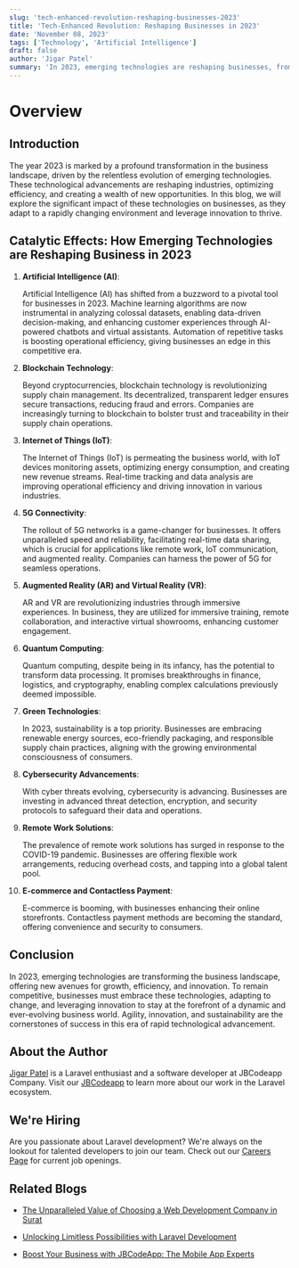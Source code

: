 ```yaml
---
slug: 'tech-enhanced-revolution-reshaping-businesses-2023'
title: 'Tech-Enhanced Revolution: Reshaping Businesses in 2023'
date: 'November 08, 2023'
tags: ['Technology', 'Artificial Intelligence']
draft: false
author: 'Jigar Patel'
summary: 'In 2023, emerging technologies are reshaping businesses, from the pivotal role of AI and the transparency of blockchain to the real-time capabilities of 5G, fostering innovation and sustainability while advancing remote work solutions and e-commerce.'
---
```


# Overview

<TOCInline
  toc={props.toc}
  exclude="Overview"
  toHeading={2}
  defaultimage="tech-enhanced-revolution-reshaping-businesses-2023"
/>

## Introduction

The year 2023 is marked by a profound transformation in the business landscape, driven by the relentless evolution of emerging technologies. These technological advancements are reshaping industries, optimizing efficiency, and creating a wealth of new opportunities. In this blog, we will explore the significant impact of these technologies on businesses, as they adapt to a rapidly changing environment and leverage innovation to thrive.

## Catalytic Effects: How Emerging Technologies are Reshaping Business in 2023

1. **Artificial Intelligence (AI)**:

   Artificial Intelligence (AI) has shifted from a buzzword to a pivotal tool for businesses in 2023. Machine learning algorithms are now instrumental in analyzing colossal datasets, enabling data-driven decision-making, and enhancing customer experiences through AI-powered chatbots and virtual assistants. Automation of repetitive tasks is boosting operational efficiency, giving businesses an edge in this competitive era.

2. **Blockchain Technology**:

   Beyond cryptocurrencies, blockchain technology is revolutionizing supply chain management. Its decentralized, transparent ledger ensures secure transactions, reducing fraud and errors. Companies are increasingly turning to blockchain to bolster trust and traceability in their supply chain operations.

3. **Internet of Things (IoT)**:

   The Internet of Things (IoT) is permeating the business world, with IoT devices monitoring assets, optimizing energy consumption, and creating new revenue streams. Real-time tracking and data analysis are improving operational efficiency and driving innovation in various industries.

4. **5G Connectivity**:

   The rollout of 5G networks is a game-changer for businesses. It offers unparalleled speed and reliability, facilitating real-time data sharing, which is crucial for applications like remote work, IoT communication, and augmented reality. Companies can harness the power of 5G for seamless operations.

5. **Augmented Reality (AR) and Virtual Reality (VR)**:

   AR and VR are revolutionizing industries through immersive experiences. In business, they are utilized for immersive training, remote collaboration, and interactive virtual showrooms, enhancing customer engagement.

6. **Quantum Computing**:

   Quantum computing, despite being in its infancy, has the potential to transform data processing. It promises breakthroughs in finance, logistics, and cryptography, enabling complex calculations previously deemed impossible.

7. **Green Technologies**:

   In 2023, sustainability is a top priority. Businesses are embracing renewable energy sources, eco-friendly packaging, and responsible supply chain practices, aligning with the growing environmental consciousness of consumers.

8. **Cybersecurity Advancements**:

   With cyber threats evolving, cybersecurity is advancing. Businesses are investing in advanced threat detection, encryption, and security protocols to safeguard their data and operations.

9. **Remote Work Solutions**:

   The prevalence of remote work solutions has surged in response to the COVID-19 pandemic. Businesses are offering flexible work arrangements, reducing overhead costs, and tapping into a global talent pool.

10. **E-commerce and Contactless Payment**:

    E-commerce is booming, with businesses enhancing their online storefronts. Contactless payment methods are becoming the standard, offering convenience and security to consumers.

## Conclusion

In 2023, emerging technologies are transforming the business landscape, offering new avenues for growth, efficiency, and innovation. To remain competitive, businesses must embrace these technologies, adapting to change, and leveraging innovation to stay at the forefront of a dynamic and ever-evolving business world. Agility, innovation, and sustainability are the cornerstones of success in this era of rapid technological advancement.

## About the Author

[Jigar Patel](https://expertlaravel.com) is a Laravel enthusiast and a software developer at JBCodeapp Company. Visit our [JBCodeapp](https://jbcodeapp.com) to learn more about our work in the Laravel ecosystem.

## We're Hiring

Are you passionate about Laravel development? We're always on the lookout for talented developers to join our team. Check out our [Careers Page](https://jbcodeapp.com/career) for current job openings.

## Related Blogs

- [The Unparalleled Value of Choosing a Web Development Company in Surat](surat-web-development-services-exceptional-value.mdx)

- [Unlocking Limitless Possibilities with Laravel Development](limitless-possibilities-laravel.mdx)

- [Boost Your Business with JBCodeApp: The Mobile App Experts](elevate-your-business-with-jbcodeapp.mdx)
